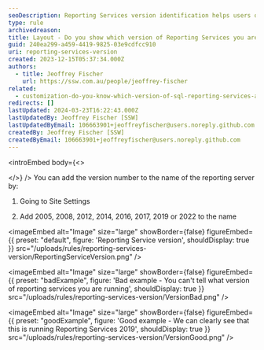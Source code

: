 ```yaml
---
seoDescription: Reporting Services version identification helps users optimize their reporting server setup and troubleshoot issues efficiently.
type: rule
archivedreason:
title: Layout - Do you show which version of Reporting Services you are running?
guid: 240ea299-a459-4419-9825-03e9cdfcc910
uri: reporting-services-version
created: 2023-12-15T05:37:34.000Z
authors:
  - title: Jeoffrey Fischer
    url: https://ssw.com.au/people/jeoffrey-fischer
related:
  - customization-do-you-know-which-version-of-sql-reporting-services-and-visual-studio-you-are-using
redirects: []
lastUpdated: 2024-03-23T16:22:43.000Z
lastUpdatedBy: Jeoffrey Fischer [SSW]
lastUpdatedByEmail: 106663901+jeoffreyfischer@users.noreply.github.com
createdBy: Jeoffrey Fischer [SSW]
createdByEmail: 106663901+jeoffreyfischer@users.noreply.github.com
---
```


<introEmbed
  body={<>

  </>}
/>
You can add the version number to the name of the reporting server by:

1. Going to Site Settings

2. Add 2005, 2008, 2012, 2014, 2016, 2017, 2019 or 2022 to the name


<imageEmbed
  alt="Image"
  size="large"
  showBorder={false}
  figureEmbed={{
    preset: "default",
    figure: 'Reporting Service version',
    shouldDisplay: true
  }}
  src="/uploads/rules/reporting-services-version/ReportingServiceVersion.png"
/>

<imageEmbed
  alt="Image"
  size="large"
  showBorder={false}
  figureEmbed={{
    preset: "badExample",
    figure: 'Bad example - You can\'t tell what version of reporting services you are running',
    shouldDisplay: true
  }}
  src="/uploads/rules/reporting-services-version/VersionBad.png"
/>

<imageEmbed
  alt="Image"
  size="large"
  showBorder={false}
  figureEmbed={{
    preset: "goodExample",
    figure: 'Good example - We can clearly see that this is running Reporting Services 2019',
    shouldDisplay: true
  }}
  src="/uploads/rules/reporting-services-version/VersionGood.png"
/>
